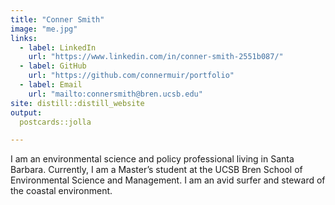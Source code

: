 ```yaml
---
title: "Conner Smith"
image: "me.jpg"
links:
  - label: LinkedIn
    url: "https://www.linkedin.com/in/conner-smith-2551b087/"
  - label: GitHub
    url: "https://github.com/connermuir/portfolio"
  - label: Email
    url: "mailto:connersmith@bren.ucsb.edu"
site: distill::distill_website
output:
  postcards::jolla

---
```

 
I am an environmental science and policy professional living in Santa Barbara.  Currently, I am a Master's student at the UCSB Bren School of Environmental Science and Management. I am an avid surfer and steward of the coastal environment.
